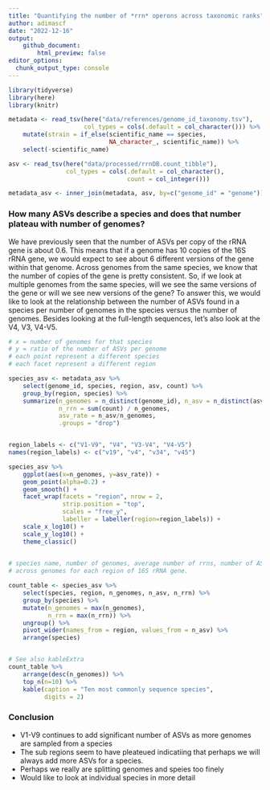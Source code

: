 ```yaml
---
title: "Quantifying the number of *rrn* operons across taxonomic ranks"
author: adimascf
date: "2022-12-16"
output:
    github_document:
        html_preview: false
editor_options: 
  chunk_output_type: console
---
```



```r
library(tidyverse)
library(here)
library(knitr)

metadata <- read_tsv(here("data/references/genome_id_taxonomy.tsv"),
                     col_types = cols(.default = col_character())) %>%
    mutate(strain = if_else(scientific_name == species, 
                            NA_character_, scientific_name)) %>%
    select(-scientific_name) 

asv <- read_tsv(here("data/processed/rrnDB.count_tibble"),
                col_types = cols(.default = col_character(),
                                 count = col_integer()))

metadata_asv <- inner_join(metadata, asv, by=c("genome_id" = "genome"))
```


### How many ASVs describe a species and does that number plateau with number of genomes?

We have previously seen that the number of ASVs per copy of the rRNA gene is about 0.6. This means that if a genome has 10 copies of the 16S rRNA gene, we would expect to see about 6 different versions of the gene within that genome. Across genomes from the same species, we know that the number of copies of the gene is pretty consistent. So, if we look at multiple genomes from the same species, will we see the same versions of the gene or will we see new versions of the gene? To answer this, we would like to look at the relationship between the number of ASVs found in a species per number of genomes in the species versus the number of genomes. Besides looking at the full-length sequences, let's also look at the V4, V3, V4-V5.


```r
# x = number of genomes for that species
# y = ratio of the number of ASVs per genome
# each point represent a different species
# each facet represent a different region

species_asv <- metadata_asv %>%
    select(genome_id, species, region, asv, count) %>%
    group_by(region, species) %>%
    summarize(n_genomes = n_distinct(genome_id), n_asv = n_distinct(asv),
              n_rrn = sum(count) / n_genomes,
              asv_rate = n_asv/n_genomes,
              .groups = "drop")


region_labels <- c("V1-V9", "V4", "V3-V4", "V4-V5")
names(region_labels) <- c("v19", "v4", "v34", "v45")

species_asv %>%
    ggplot(aes(x=n_genomes, y=asv_rate)) +
    geom_point(alpha=0.2) +
    geom_smooth() +
    facet_wrap(facets = "region", nrow = 2,
               strip.position = "top",
               scales = "free_y",
               labeller = labeller(region=region_labels)) +
    scale_x_log10() +
    scale_y_log10() +
    theme_classic()
    
```


```r
# species name, number of genomes, average number of rrns, number of ASVs 
# across genomes for each region of 16S rRNA gene.

count_table <- species_asv %>%
    select(species, region, n_genomes, n_asv, n_rrn) %>%
    group_by(species) %>%
    mutate(n_genomes = max(n_genomes),
           n_rrn = max(n_rrn)) %>%
    ungroup() %>%
    pivot_wider(names_from = region, values_from = n_asv) %>%
    arrange(species)


# See also kableExtra
count_table %>%
    arrange(desc(n_genomes)) %>%
    top_n(n=10) %>%
    kable(caption = "Ten most commonly sequence species",
          digits = 2)

```
### Conclusion

* V1-V9 continues to add significant number of ASVs as more genomes are sampled from a species
* The sub regions seem to have pleateued indicatiing that perhaps we will always add more ASVs for a species.
* Perhaps we really are splitting genomes and speies too finely
* Would like to look at individual species in more detail






